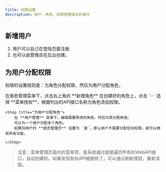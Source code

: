 ```yaml
---
title: 权限设置
description: 用户、角色、权限管理相关的操作
---
```


## 新增用户

1. 用户可以自己在登陆页面注册.
2. 也可以由管理员在后台创建。

## 为用户分配权限

权限的设置规则是：为角色分配权限，然后为用户分配角色，

<Steps>
    <Step title="创建角色">
        在角色管理菜单下，点击右上角的 **新增角色**
    </Step>
    <Step title="为角色分配菜单权限">
        在创建好的角色上，点击 `···` 选择 **菜单授权**，根据列出的API接口名称为角色添加权限。 
    </Step>
    
    <Step title="为用户分配角色">
        在 **用户管理** 菜单下，编辑需要修改的角色，然后为其分配角色。
        可以为一个用户分配多个角色。
        如果将用户的 **是否管理员** 设置为 `是`，那么用户不需要分配任何权限，就可以拥有所有功能，

    </Step>
</Steps>


> 注意：菜单管理页面内的菜单项，是系统通过直接遍历所有的WebAPI接口，自动创建的。如果发现有些API被删除了，可以通过刷新按钮，重新读取。


